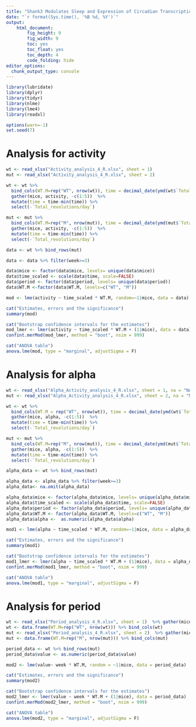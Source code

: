 ```yaml
---
title: "Shank3 Modulates Sleep and Expression of Circadian Transcription Factors differential expression"
date: "`r format(Sys.time(), '%B %d, %Y')`"
output: 
    html_document:
        fig_height: 9
        fig_width: 9
        toc: yes
        toc_float: yes
        toc_depth: 4
        code_folding: hide
editor_options: 
  chunk_output_type: console
---
```


```r
library(lubridate)
library(dplyr)
library(tidyr)
library(nlme)
library(lme4)
library(readxl)

options(warn=-1)
set.seed(7)
```


# Analysis for activity
```r
wt <- read_xlsx("Activity_analysis_4_R.xlsx", sheet = 1)
mut <- read_xlsx("Activity_analysis_4_R.xlsx", sheet = 2)

wt <- wt %>% 
  bind_cols(WT.M=rep("WT", nrow(wt)), time = decimal_date(ymd(wt$`Total_revolutions/day`)), .) %>% 
  gather(mice, activity, -c(1:5))  %>%
  mutate(time = time-min(time)) %>%  
  select(-`Total_revolutions/day`)

mut <- mut %>% 
  bind_cols(WT.M=rep("M", nrow(mut)), time = decimal_date(ymd(mut$`Total_revolutions/day`)), .) %>% 
  gather(mice, activity, -c(1:5))  %>%
  mutate(time = time-min(time)) %>% 
  select(-`Total_revolutions/day`)

data <- wt %>% bind_rows(mut)

data <- data %>% filter(week>=3)

data$mice <- factor(data$mice, levels= unique(data$mice))
data$time_scaled <- scale(data$time, scale=FALSE)
data$period <- factor(data$period, levels= unique(data$period))
data$WT.M <-factor(data$WT.M, levels=c("WT", "M"))

mod <- lme(activity ~ time_scaled * WT.M, random=~1|mice, data = data)

cat("Estimates, errors and the significance")
summary(mod)

cat("Bootstrap confidence intervals for the estimates")
mod_lmer <- lmer(activity ~ time_scaled * WT.M + (1|mice), data = data)
confint.merMod(mod_lmer, method = "boot", nsim = 999)

cat("ANOVA table")
anova.lme(mod, type = "marginal", adjustSigma = F)
```


# Analysis for alpha
```r
wt <- read_xlsx("Alpha_Activity_analysis_4_R.xlsx", sheet = 1, na = "NA")
mut <- read_xlsx("Alpha_Activity_analysis_4_R.xlsx", sheet = 2, na = "NA")

wt <- wt %>% 
  bind_cols(WT.M = rep("WT", nrow(wt)), time = decimal_date(ymd(wt$`Total_revolutions/day`)), .)%>% 
  gather(mice, alpha, -c(1:5))  %>%
  mutate(time = time-min(time)) %>%  
  select(-`Total_revolutions/day`)

mut <- mut %>% 
  bind_cols(WT.M=rep("M", nrow(mut)), time = decimal_date(ymd(mut$`Total_revolutions/day`)), .)%>% 
  gather(mice, alpha, -c(1:5))  %>%
  mutate(time = time-min(time)) %>% 
  select(-`Total_revolutions/day`)

alpha_data <- wt %>% bind_rows(mut)

alpha_data <- alpha_data %>% filter(week>=3)
alpha_data<- na.omit(alpha_data)

alpha_data$mice <- factor(alpha_data$mice, levels= unique(alpha_data$mice))
alpha_data$time_scaled <- scale(alpha_data$time, scale=FALSE)
alpha_data$period <- factor(alpha_data$period, levels= unique(alpha_data$period))
alpha_data$WT.M <- factor(alpha_data$WT.M, levels=c("WT", "M"))
alpha_data$alpha <-  as.numeric(alpha_data$alpha)

mod1 <- lme(alpha ~ time_scaled * WT.M, random=~1|mice, data = alpha_data, na.action = na.omit)

cat("Estimates, errors and the significance")
summary(mod1)

cat("Bootstrap confidence intervals for the estimates")
mod1_lmer <- lmer(alpha ~ time_scaled * WT.M + (1|mice), data = alpha_data)
confint.merMod(mod1_lmer, method = "boot", nsim = 999)

cat("ANOVA table")
anova.lme(mod1, type = "marginal", adjustSigma = F)
```


# Analysis for period
```r
wt <- read_xlsx("Period_analysis_4_R.xlsx", sheet = 1)  %>% gather(mice, value, -1)
wt <- data.frame(WT.M=rep("WT", nrow(wt))) %>% bind_cols(wt)
mut <- read_xlsx("Period_analysis_4_R.xlsx", sheet = 2)  %>% gather(mice, value, -1)
mut <- data.frame(WT.M=rep("M", nrow(mut))) %>% bind_cols(mut)

period_data <- wt %>% bind_rows(mut)
period_data$value <- as.numeric(period_data$value)

mod2 <- lme(value~ week * WT.M, random = ~1|mice, data = period_data)

cat("Estimates, errors and the significance")
summary(mod2)

cat("Bootstrap confidence intervals for the estimates")
mod2_lmer <- lmer(value ~ week * WT.M + (1|mice), data = period_data)
confint.merMod(mod2_lmer, method = "boot", nsim = 999)

cat("ANOVA table")
anova.lme(mod2, type = "marginal", adjustSigma = F)
```

